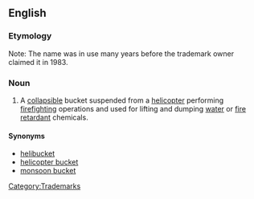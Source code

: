 ==English==
{{wikipedia}}

===Etymology===
Note: The name was in use many years before the trademark owner claimed it in 1983.

===Noun===
{{en-noun|sg=[[Bambi]] [[bucket]]}}

# {{trademark}} A [[collapsible]] bucket suspended from a [[helicopter]] performing [[firefighting]] operations and used for lifting and dumping [[water]] or  [[fire retardant]] chemicals.

====Synonyms====
* [[helibucket]]
* [[helicopter bucket]]
* [[monsoon bucket]]

[[Category:Trademarks]]